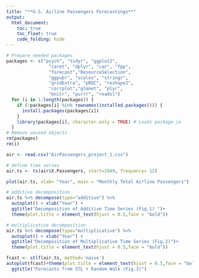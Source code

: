 ```yaml
---
title: "**U.S. Airline Passengers Forecastings**"
output: 
  html_document:
    toc: true
    toc_float: true
    code_folding: hide
---
```


```r
# Prepare needed packages
packages <- c("psych", "tidyr", "ggplot2",
                "caret", "dplyr", "car", "fpp",
                "forecast","ResourceSelection",
                "ggpubr", "scales", "stringr",
                "gridExtra", "pROC", "reshape2", 
                "corrplot","glmnet", "plyr",
                "knitr", "purrr", "readxl")
  for (i in 1:length(packages)) {
    if (!packages[i] %in% rownames(installed.packages())) {
      install.packages(packages[i])
    }
    library(packages[i], character.only = TRUE) # Loads package in
  }
# Remove unused objects
rm(packages)
rm(i)
```

```r
air <- read.csv("AirPassengers_project_1.csv")
```

```r
# define time series
air.ts <- ts(air$X.Passengers, start=1949, frequency= 12)

plot(air.ts, xlab= "Year", main = "Monthly Total Airline Passengers")

# additive decomposition
air.ts %>% decompose(type="additive") %>%
  autoplot() + xlab("Year") +
  ggtitle("Decomposition of Additive Time Series (Fig.1) ")+
  theme(plot.title = element_text(hjust = 0.5,face = "bold"))
```

```r
# multiplicative decomposition
air.ts %>% decompose(type="multiplicative") %>%
  autoplot() + xlab("Year") +
  ggtitle("Decomposition of Multiplicative Time Series (Fig.2)")+
  theme(plot.title = element_text(hjust = 0.5,face = "bold"))
```

```r
fcast <- stlf(air.ts, method='naive')
autoplot(fcast)+theme(plot.title = element_text(hjust = 0.5,face = "bold")) +xlab("Year")+
  ggtitle("Forecasts from STL + Random Walk (Fig.3)")

```


